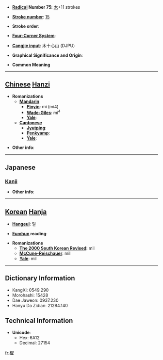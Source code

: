 * '''[[Wiktionary:Chinese radical index| Radical]] Number 75''': [[Wiktionary:Chinese radical index 木|木]]+11 strokes

* '''[[Wiktionary:Chinese total strokes index|Stroke number]]''': [[Wiktionary:Chinese total strokes index 15|15]]

* '''Stroke order''': 

* '''[[Wiktionary:Chinese four corner index|Four-Corner System]]''': 

* '''[[Wiktionary:Chinese Cangjie index|Cangjie input]]''': 木十心山 (DJPU)

* '''Graphical Significance and Origin''': 

* '''Common Meaning'''

----

== [[Chinese]] [[Hanzi]] ==

* '''Romanizations'''
** '''[[Mandarin]]'''
*** '''[[Pinyin]]''': mì (mi4)
*** '''[[Wade-Giles]]''': mi<sup>4</sup>
*** '''[[Yale]]''': 
** '''[[Cantonese]]'''
*** '''[[Jyutping]]''':
*** '''[[Penkyamp]]''': 
*** '''[[Yale]]''': 

* '''Other info''': 

----

==Japanese==
===[[Kanji]]===
{{kanji|on readings=[[みつ]] (mitsu)
|kun readings=[[じんこう]] (jinkou), [[しきみ]] (shikimi)
}}

* '''Other info''':  

----

== [[Korean]] [[Hanja]] ==

* '''[[Hangeul]]''': 밀

* '''[[Eumhun]] reading''': 

* '''Romanizations'''
** '''[[The 2000 South Korean Revised Romanization|The 2000 South Korean Revised]]''': mil
** '''[[McCune-Reischauer]]''': mil
** '''[[Yale]]''': mil

----

== Dictionary Information ==

* KangXi: 0549.290
* Morohashi: 15428
* Dae Jaweon: 0937.230
* Hanyu Da Zidian: 21284.140

== Technical Information ==

* '''Unicode''':
** Hex: 6A12
** Decimal: 27154

[[fr:樒]]